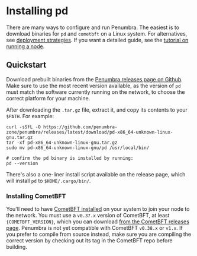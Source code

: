 
# Installing pd
There are many ways to configure and run Penumbra. The easiest is to download
binaries for `pd` and `cometbft` on a Linux system. For alternatives, see
[deployment strategies](./requirements.md#deployment-strategies).
If you want a detailed guide, see the [tutorial on running a node](./running-node.mdx).

## Quickstart
Download prebuilt binaries from the [Penumbra releases page on Github](https://github.com/penumbra-zone/penumbra/releases).
Make sure to use the most recent version available, as the version of `pd` must
match the software currently running on the network, to choose the correct platform for your machine.

After downloading the `.tar.gz` file, extract it, and copy its contents to your `$PATH`. For example:

```shell
curl -sSfL -O https://github.com/penumbra-zone/penumbra/releases/latest/download/pd-x86_64-unknown-linux-gnu.tar.gz
tar -xf pd-x86_64-unknown-linux-gnu.tar.gz
sudo mv pd-x86_64-unknown-linux-gnu/pd /usr/local/bin/

# confirm the pd binary is installed by running:
pd --version
```
There's also a one-liner install script available on the release page, which will install `pd` to `$HOME/.cargo/bin/`.

### Installing CometBFT

You'll need to have [CometBFT installed](https://docs.cometbft.com/v0.37/guides/install) on your system to join your node to the network.
You must use a `v0.37.x` version of CometBFT, at least <code>{COMETBFT_VERSION}</code>,
which you can download [from the CometBFT releases page](https://github.com/cometbft/cometbft/releases/).
Penumbra is not yet compatible with CometBFT `v0.38.x` or `v1.x`.
If you prefer to compile from source instead, make sure you are compiling the correct version by checking out its tag
in the CometBFT repo before building.
